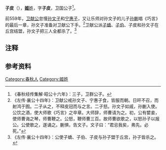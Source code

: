 {{Infobox 先秦人物
|名称= 子皮
|图像=
|图说=
|姓=[[姬姓|姬]]
|氏=
|名=
|字=子皮
|别名=
|别字=
|谥号=
|时代=春秋时期
|国家=
|身份=卫国公子
|出生=
|逝世=前559年
|在位=
|父=
|母=
|正妻=
|妾=
|子女=
|太子=
}}
'''子皮'''（{{bd|？||前559年||}}），[[姬姓|'''姬'''姓]]，字'''子皮'''，卫国公子<ref>《春秋经传集解·昭公十六年》：三子，卫群公子。</ref>。

前559年，[[卫献公|卫献公]]怠慢[[孙文子|孙文子]]和[[宁惠子|宁惠子]]，又让乐师对孙文子的儿子[[孙蒯|孙蒯]]唱《巧言》的最后一章{{noteTag|1=《春秋经传集解·昭公十六年》：《巧言》，《诗·小雅》。其卒章曰：“彼何人斯，居河之麋。无拳无勇，职为乱阶。”戚，卫河上邑。公欲以喻文子居河上而为乱。}}，孙文子准备对卫献公下手。<ref>《左传·襄公十四年》：卫献公戒孙文子、宁惠子食，皆服而朝。日旰不召，而射鸿于囿。二子从之，不释皮冠而与之言。二子怒。孙文子如戚，孙蒯入使。公饮之酒，使大师歌《巧言》之卒章。大师辞，师曹请为之。初，公有嬖妾，使师曹诲之琴，师曹鞭之。公怒，鞭师曹三百。故师曹欲歌之，以怒孙子以报公。公使歌之，遂诵之。蒯惧，告文子。文子曰：“君忌我矣，弗先。必死。”</ref>卫献公派[[子蟜_(卫国)|子蟜]]、[[子伯|子伯]]、子皮和孙文子在丘宫结盟，孙文子把三人全都杀了。<ref>《左传·襄公十四年》：公使子蟜、子伯、子皮与孙子盟于丘宫，孙子皆杀之。</ref>

== 注释 ==
<div class="references-small">
{{NoteFoot}}
</div>

== 参考资料 ==
{{reflist}}

[[Category:春秋人|Category:春秋人]]
[[Category:姬姓|Category:姬姓]]